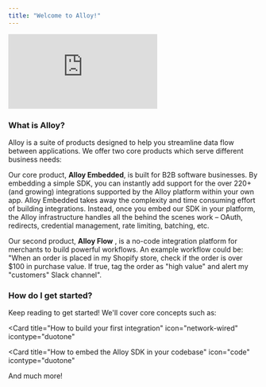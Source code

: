 ```yaml
---
title: "Welcome to Alloy!"
---
```


<Frame>
  <iframe
    src="https://www.youtube.com/embed/r-jk_Fl-VmY"
    title="YouTube video player"
    frameborder="0"
    allow="accelerometer; autoplay; clipboard-write; encrypted-media; gyroscope; picture-in-picture; web-share"
    allowfullscreen
    classname="apsect-video"
  ></iframe>
</Frame>

### What is Alloy?

Alloy is a suite of products designed to help you streamline data flow between applications. We offer two core products which serve different business needs:

Our core product, **Alloy Embedded**, is built for B2B software businesses. By embedding a simple SDK, you can instantly add support for the over 220+ (and growing) integrations supported by the Alloy platform within your own app. Alloy Embedded takes away the complexity and time consuming effort of building integrations. Instead, once you embed our SDK in your platform, the Alloy infrastructure handles all the behind the scenes work – OAuth, redirects, credential management, rate limiting, batching, etc.

Our second product, **Alloy Flow** , is a no-code integration platform for merchants to build powerful workflows. An example workflow could be: "When an order is placed in my Shopify store, check if the order is over $100 in purchase value. If true, tag the order as "high value" and alert my "customers" Slack channel".

### How do I get started?

Keep reading to get started! We'll cover core concepts such as:

<Card
  title="How to build your first integration"
  icon="network-wired"
  icontype="duotone"
></Card>
<Card
  title="How to embed the Alloy SDK in your codebase"
  icon="code"
  icontype="duotone"
></Card>

And much more!
